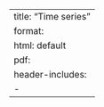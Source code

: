 --- 
title: "Time series"
format: 
  html: default
  pdf:
    header-includes:
      - \usepackage{mathtools} 
--- 